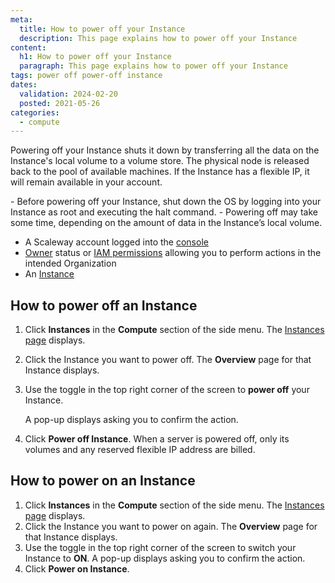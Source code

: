 ```yaml
---
meta:
  title: How to power off your Instance
  description: This page explains how to power off your Instance
content:
  h1: How to power off your Instance
  paragraph: This page explains how to power off your Instance
tags: power off power-off instance
dates:
  validation: 2024-02-20
  posted: 2021-05-26
categories:
  - compute
---
```


Powering off your Instance shuts it down by transferring all the data on the Instance's local volume to a volume store. The physical node is released back to the pool of available machines. If the Instance has a flexible IP, it will remain available in your account.

<Message type="note">
  - Before powering off your Instance, shut down the OS by logging into your Instance as root and executing the halt command.
  - Powering off may take some time, depending on the amount of data in the Instance’s local volume.
</Message>

<Macro id="requirements" />

- A Scaleway account logged into the [console](https://console.scaleway.com/)
- [Owner](/identity-and-access-management/iam/concepts/#owner) status or [IAM permissions](/identity-and-access-management/iam/concepts/#permission) allowing you to perform actions in the intended Organization
- An [Instance](/compute/instances/how-to/create-an-instance/)

## How to power off an Instance

1. Click **Instances** in the **Compute** section of the side menu. The [Instances page](https://console.scaleway.com/instance/servers/) displays.
2. Click the Instance you want to power off. The **Overview** page for that Instance displays.
3. Use the toggle <Icon name="toggle" /> in the top right corner of the screen to **power off** your Instance.

   A pop-up displays asking you to confirm the action.

4. Click **Power off Instance**.
    <Message type="important">
      When a server is powered off, only its volumes and any reserved flexible IP address are billed.
    </Message>

## How to power on an Instance

1. Click **Instances** in the **Compute** section of the side menu. The [Instances page](https://console.scaleway.com/instance/servers/) displays.
2. Click the Instance you want to power on again. The **Overview** page for that Instance displays.
3. Use the toggle <Icon name="toggle" /> in the top right corner of the screen to switch your Instance to **ON**.
   A pop-up displays asking you to confirm the action.
4. Click **Power on Instance**.


